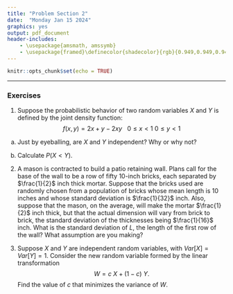 ---
title: "Problem Section 2"
date:  "Monday Jan 15 2024"
graphics: yes
output: pdf_document
header-includes:
    - \usepackage{amsmath, amssymb}
    - \usepackage{framed}\definecolor{shadecolor}{rgb}{0.949,0.949,0.949}
---

```{r setup, include=FALSE}
knitr::opts_chunk$set(echo = TRUE)
```

\begin{shaded}

\textbf{Learning Outcomes}

The problems are designed to build conceptual understanding and problem-solving skills. The emphasis is on learning to find, evaluate and build confidence. The specific tasks include: 

 
   - Eyeballing if two random variables are independent of each other
   
   - Performing probability calculations with joint PDFs
   
   - Calculating the mean and standard deviation of linear combinations of independent random variables. 

   - Back up and support work with relevant explanations


\end{shaded}


* * *

### Exercises 

1. Suppose the probabilistic behavior of two random variables $X$ and $Y$ is defined by the joint density function:
$$f(x,y) = 2x +y - 2 x y \ \ \ 0 \leq x < 1 \ 0 \leq y < 1$$

a. Just by eyeballing, are $X$ and $Y$ independent? Why or why not?

b. Calculate $P(X < Y)$.

2. A mason is contracted to build a patio retaining wall. Plans call for the base of the wall to be a row of fifty 10-inch bricks, each separated by $\frac{1}{2}$ inch thick mortar. Suppose that the bricks used are randomly chosen from a
population of bricks whose mean length is 10 inches and
whose standard deviation is $\frac{1}{32}$ inch. Also, suppose that the
mason, on the average, will make the mortar $\frac{1}{2}$ inch thick,
but that the actual dimension will vary from brick to brick,
the standard deviation of the thicknesses being $\frac{1}{16}$ inch. What is the standard deviation of $L$, the length of the first
row of the wall? What assumption are you making?


3. Suppose $X$ and $Y$ are independent random variables, with $Var\left[X \right] = Var\left[Y \right] =1$. Consider the new random variable formed by the linear transformation $$W = c\:X + (1-c)\:Y.$$
Find the value of $c$  that minimizes the variance of $W$. 